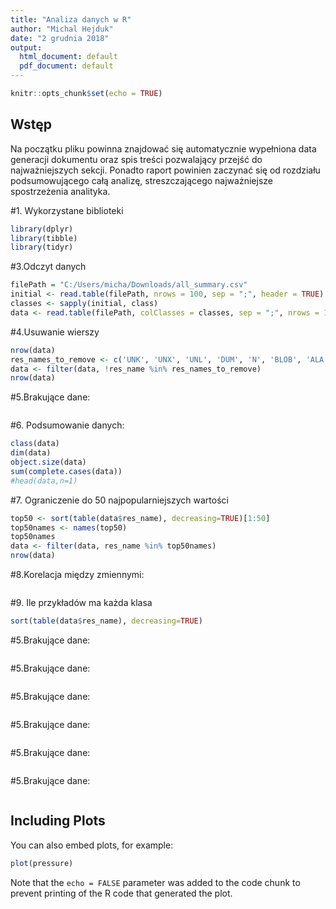 ```yaml
---
title: "Analiza danych w R"
author: "Michal Hejduk"
date: "2 grudnia 2018"
output:
  html_document: default
  pdf_document: default
---
```


```r
knitr::opts_chunk$set(echo = TRUE)
```

## Wstęp

Na początku pliku powinna znajdować się automatycznie wypełniona data generacji dokumentu oraz spis treści pozwalający przejść do najważniejszych sekcji. Ponadto raport powinien zaczynać się od rozdziału podsumowującego całą analizę, streszczającego najważniejsze spostrzeżenia analityka.

#1. Wykorzystane biblioteki
```r
library(dplyr)
library(tibble)
library(tidyr)
```

#3.Odczyt danych
```r
filePath = "C:/Users/micha/Downloads/all_summary.csv"
initial <- read.table(filePath, nrows = 100, sep = ";", header = TRUE)
classes <- sapply(initial, class)
data <- read.table(filePath, colClasses = classes, sep = ";", nrows = 100, header = TRUE)

```

#4.Usuwanie wierszy
```r
nrow(data)
res_names_to_remove <- c('UNK', 'UNX', 'UNL', 'DUM', 'N', 'BLOB', 'ALA', 'ARG', 'ASN', 'ASP', 'CYS', 'GLN', 'GLU', 'GLY', 'HIS', 'ILE', 'LEU', 'LYS', 'MET', 'MSE', 'PHE', 'PRO', 'SEC', 'SER', 'THR', 'TRP', 'TYR', 'VAL', 'DA', 'DG', 'DT', 'DC', 'DU', 'A', 'G', 'T', 'C', 'U', 'HOH', 'H20', 'WAT')
data <- filter(data, !res_name %in% res_names_to_remove)
nrow(data)
```

#5.Brakujące dane:
```r

```

#6. Podsumowanie danych:
```r
class(data)
dim(data)
object.size(data)
sum(complete.cases(data))
#head(data,n=1)
```

#7. Ograniczenie do 50 najpopularniejszych wartości
```r
top50 <- sort(table(data$res_name), decreasing=TRUE)[1:50]
top50names <- names(top50)
top50names
data <- filter(data, res_name %in% top50names)
nrow(data)
```

#8.Korelacja między zmiennymi:
```r

```

#9. Ile przykładów ma każda klasa
```r
sort(table(data$res_name), decreasing=TRUE)

```

#5.Brakujące dane:
```r

```

#5.Brakujące dane:
```r

```

#5.Brakujące dane:
```r

```

#5.Brakujące dane:
```r

```

#5.Brakujące dane:
```r

```

#5.Brakujące dane:
```r

```

## Including Plots

You can also embed plots, for example:

```r
plot(pressure)
```

Note that the `echo = FALSE` parameter was added to the code chunk to prevent printing of the R code that generated the plot.
